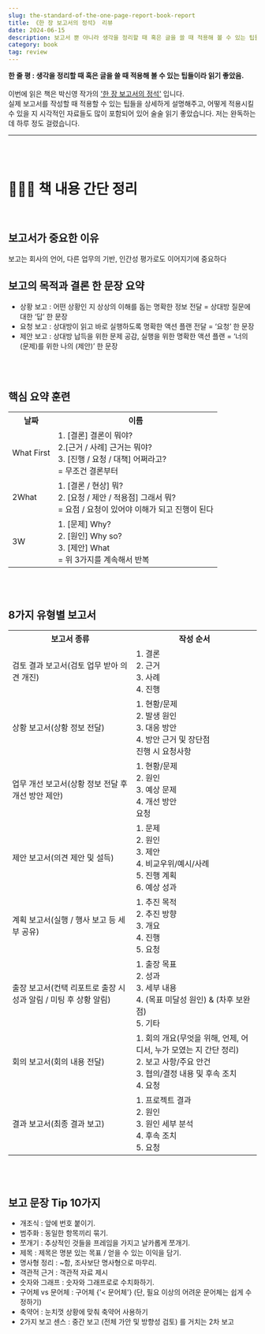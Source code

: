 ```yaml
---
slug: the-standard-of-the-one-page-report-book-report
title: 《한 장 보고서의 정석》 리뷰
date: 2024-06-15
description: 보고서 뿐 아니라 생각을 정리할 때 혹은 글을 쓸 때 적용해 볼 수 있는 팁들이 담긴 책
category: book
tag: review
---
```


<b>한 줄 평 : 생각을 정리할 때 혹은 글을 쓸 때 적용해 볼 수 있는 팁들이라 읽기 좋았음.</b> <br /> <br />
이번에 읽은 책은 박신영 작가의 ['한 장 보고서의 정석'](https://product.kyobobook.co.kr/detail/S000001302294) 입니다. <br />
실제 보고서를 작성할 때 적용할 수 있는 팁들을 상세하게 설명해주고, 어떻게 적용시킬 수 있을 지 시각적인 자료들도 많이 포함되어 있어 술술 읽기 좋았습니다.
저는 완독하는 데 하루 정도 걸렸습니다.
<br />

---

<br /> <br />

# 👩🏻‍💻 책 내용 간단 정리
<br />

## 보고서가 중요한 이유
보고는 회사의 언어, 다른 업무의 기반, 인간성 평가로도 이어지기에 중요하다
<br />

## 보고의 목적과 결론 한 문장 요약
<ul>
    <li>상황 보고 : 어떤 상황인 지 상상의 이해를 돕는 명확한 정보 전달 = 상대방 질문에 대한 ‘답’ 한 문장</li>
    <li>요청 보고 : 상대방이 읽고 바로 실행하도록 명확한 액션 플랜 전달 = ‘요청’ 한 문장</li>
    <li>제안 보고 : 상대방 납득을 위한 문제 공감, 실행을 위한 명확한 액션 플랜 = ‘너의 (문제)를 위한 나의 (제안)’ 한 문장</li>
</ul>
<br /> <br />

## 핵심 요약 훈련
<table>
    <tr>
        <th scope="col">날짜</th>
        <th scope="col">이름</th>
    </tr>
    <tr>
        <td>What First</td>
        <td>1. [결론] 결론이 뭐야? <br /> 2.[근거 / 사례] 근거는 뭐야? <br />  3. [진행 / 요청 / 대책] 어쩌라고? <br /> = 무조건 결론부터</td>
    </tr>
    <tr>
        <td>2What</td>
        <td>1. [결론 / 현상] 뭐? <br /> 2. [요청 / 제안 / 적용점] 그래서 뭐? <br /> = 요점 / 요청이 있어야 이해가 되고 진행이 된다</td>
    </tr>
    <tr>
        <td>3W</td>
        <td>1. [문제] Why? <br /> 2. [원인] Why so? <br /> 3. [제안] What <br /> = 위 3가지를 계속해서 반복</td>
    </tr>
</table>
<br /> <br />

## 8가지 유형별 보고서
<table>
    <tr>
        <th scope="col">보고서 종류</th>
        <th scope="col">작성 순서</th>
    </tr>
    <tr>
        <td>검토 결과 보고서(검토 업무 받아 의견 개진)</td>
        <td>1. 결론 <br /> 2. 근거 <br /> 3. 사례 <br/> 4. 진행</td>
    </tr>
    <tr>
        <td>상황 보고서(상황 정보 전달)</td>
        <td>1. 현황/문제 <br /> 2. 발생 원인 <br /> 3. 대응 방안 <br/> 4. 방안 근거 및 장단점 <br /> 진행 시 요청사항</td>
    </tr>
    <tr>
        <td>업무 개선 보고서(상황 정보 전달 후 개선 방안 제안)</td>
        <td>1. 현황/문제 <br /> 2. 원인 <br /> 3. 예상 문제 <br/> 4. 개선 방안 <br /> 요청 </td>
    </tr>
    <tr>
        <td>제안 보고서(의견 제안 및 설득)</td>
        <td>1. 문제 <br /> 2. 원인 <br /> 3. 제안 <br/> 4. 비교우위/예시/사례<br/>5. 진행 계획<br/>6. 예상 성과</td>
    </tr>
    <tr>
        <td>계획 보고서(실행 / 행사 보고 등 세부 공유)</td>
        <td>1. 추진 목적 <br /> 2. 추진 방향 <br /> 3. 개요 <br/> 4. 진행<br/>5. 요청</td>
    </tr>
    <tr>
        <td>출장 보고서(컨택 리포트로 출장 시 성과 알림 / 미팅 후 상황 알림)</td>
        <td>1. 출장 목표 <br /> 2. 성과 <br /> 3. 세부 내용 <br/> 4. (목표 미달성 원인) & (차후 보완점) <br/>5. 기타</td>
    </tr>
    <tr>
        <td>회의 보고서(회의 내용 전달)</td>
        <td>1. 회의 개요(무엇을 위해, 언제, 어디서, 누가 모였는 지 간단 정리) <br /> 2. 보고 사항/주요 안건 <br /> 3. 협의/결정 내용 및 후속 조치 <br/> 4. 요청</td>
    </tr>
    <tr>
        <td>결과 보고서(최종 결과 보고)</td>
        <td>1. 프로젝트 결과 <br /> 2. 원인 <br /> 3. 원인 세부 분석 <br/> 4. 후속 조치 <br/> 5. 요청</td>
    </tr>
</table>
<br /> <br />

## 보고 문장 Tip 10가지
<ul>
    <li>개조식 : 앞에 번호 붙이기.</li>
    <li>범주화 : 동일한 항목끼리 묶기.</li>
    <li>쪼개기 : 추상적인 것들을 프레임을 가지고 날카롭게 쪼개기.</li>
    <li>제목 : 제목은 명분 있는 목표 / 얻을 수 있는 이익을 담기.</li>
    <li>명사형 정리 : ~함, 조사보단 명사형으로 마무리.</li>
    <li>객관적 근거 : 객관적 자료 제시</li>
    <li>숫자와 그래프 : 숫자와 그래프로로 수치화하기.</li>
    <li>구어체 vs 문어체 : 구어체 {'< 문어체'} (단, 필요 이상의 어려운 문어체는 쉽게 수정하기)</li>
    <li>축약어 : 눈치껏 상황에 맞춰 축약어 사용하기</li>
    <li>2가지 보고 센스 : 중간 보고 (전체 가안 및 방향성 검토) 를 거치는 2차 보고</li>
</ul>
